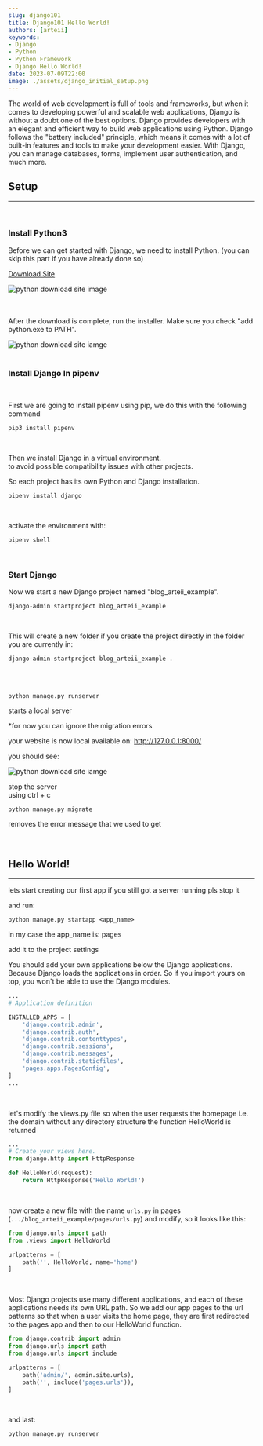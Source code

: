 ```yaml
---
slug: django101
title: Django101 Hello World!
authors: [arteii]
keywords:
- Django
- Python
- Python Framework
- Django Hello World!
date: 2023-07-09T22:00
image: ./assets/django_initial_setup.png
---
```




The world of web development is full of tools and frameworks, but when it comes to developing powerful and scalable web applications,
Django is without a doubt one of the best options.
Django provides developers with an elegant and efficient way to build web applications using Python.
Django follows the "battery included" principle,
which means it comes with a lot of built-in features and tools to make your development easier.
With Django, you can manage databases, forms, implement user authentication, and much more.

<!--truncate-->


## Setup

---

<br/>

### Install Python3

Before we can get started with Django, we need to install Python.
(you can skip this part if you have already done so)

[Download Site](https://www.python.org/downloads/)

<img src={python_download_site} width={450} alt="python download site image"/>

<br/>
<br/>
<br/>

After the download is complete, run the installer. Make sure you check "add python.exe to PATH".

<img src={python_installer_path} width={450} alt="python download site iamge"/>

<br/>
<br/>

### Install Django In pipenv

<br/>

First we are going to install pipenv using pip, we do this with the following command

```
pip3 install pipenv
```

<br/>

Then we install Django in a virtual environment.<br />
to avoid possible compatibility issues with other projects.

So each project has its own Python and Django installation.

```
pipenv install django
```

<br/>

activate the environment with:

```
pipenv shell
```

<br/>

### Start Django

Now we start a new Django project named "blog_arteii_example".

```
django-admin startproject blog_arteii_example
```

<br/>

This will create a new folder if you create the project directly in the folder you are currently in:

```
django-admin startproject blog_arteii_example .
```

<br/>
<br/>

```
python manage.py runserver
```

starts a local server

\*for now you can ignore the migration errors

your website is now local available on:
http://127.0.0.1:8000/

you should see:

<img src={django_initial_setup} width={550} alt="python download site iamge"/>

stop the server<br />
using ctrl + c

```
python manage.py migrate
```

removes the error message that we used to get

<br/>

## Hello World!

---

lets start creating our first app
if you still got a server running pls stop it

and run:

```
python manage.py startapp <app_name>
```

in my case the app_name is: pages

add it to the project settings

You should add your own applications below the Django applications.
Because Django loads the applications in order.
So if you import yours on top, you won't be able to use the Django modules.

```py title=".../blog_arteii_example/blog_arteii_example/settings.py" {11}
...
# Application definition

INSTALLED_APPS = [
    'django.contrib.admin',
    'django.contrib.auth',
    'django.contrib.contenttypes',
    'django.contrib.sessions',
    'django.contrib.messages',
    'django.contrib.staticfiles',
    'pages.apps.PagesConfig',
]
...
```

<br/>

let's modify the views.py file
so when the user requests the homepage i.e. the domain without any directory structure
the function HelloWorld is returned

```py title=".../blog_arteii_example/pages/views.py" {3-6}
...
# Create your views here.
from django.http import HttpResponse

def HelloWorld(request):
    return HttpResponse('Hello World!')
```

<br/>

now create a new file with the name `urls.py` in pages (`.../blog_arteii_example/pages/urls.py`)
and modify, so it looks like this:

```py title=".../blog_arteii_example/pages/urls.py" {1-6}
from django.urls import path
from .views import HelloWorld

urlpatterns = [
    path('', HelloWorld, name='home')
]
```

<br/>

Most Django projects use many different applications,
and each of these applications needs its own URL path.
So we add our app pages to the url patterns so that when a user visits the home page,
they are first redirected to the pages app and then to our HelloWorld function.

```py title=".../blog_arteii_example/blog_arteii_example/urls.py" {3,7}
from django.contrib import admin
from django.urls import path
from django.urls import include

urlpatterns = [
    path('admin/', admin.site.urls),
    path('', include('pages.urls')),
]
```

<br/>

and last:

```
python manage.py runserver
```
